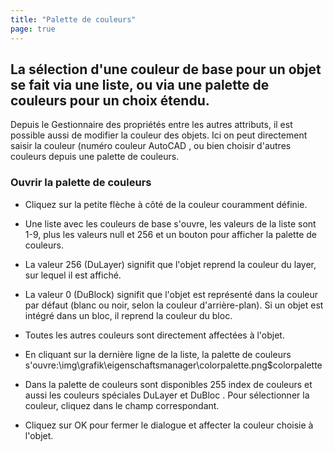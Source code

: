 ```yaml
---
title: "Palette de couleurs"
page: true
---
```

## La s&#233;lection d&#39;une couleur de base pour un objet se fait via une liste, ou via une palette de couleurs pour un choix &#233;tendu.
Depuis le Gestionnaire des propri&#233;t&#233;s entre les autres attributs, il est possible aussi de modifier la couleur des objets. Ici on peut directement saisir la couleur (num&#233;ro couleur  <Placeholder>AutoCAD</Placeholder> , ou bien choisir d&#39;autres couleurs depuis une palette de couleurs.
### Ouvrir la palette de couleurs

- Cliquez sur la petite fl&#232;che &#224; c&#244;t&#233; de la couleur couramment d&#233;finie.

- Une liste avec les couleurs de base s&#39;ouvre, les valeurs de la liste sont 1-9, plus les valeurs null et 256 et un bouton pour afficher la palette de couleurs.

- La valeur 256 (DuLayer) signifit que l&#39;objet reprend la couleur du layer, sur lequel il est affich&#233;.

- La valeur 0 (DuBlock) signifit que l&#39;objet est repr&#233;sent&#233; dans la couleur par d&#233;faut (blanc ou noir, selon la couleur d&#39;arri&#232;re-plan). Si un objet est int&#233;gr&#233; dans un bloc, il reprend la couleur du bloc.

- Toutes les autres couleurs sont directement affect&#233;es &#224; l&#39;objet.

- En cliquant sur la derni&#232;re ligne de la liste, la palette de couleurs s&#39;ouvre:<Image>\img\grafik\eigenschaftsmanager\colorpalette.png$colorpalette</Image>

- Dans la palette de couleurs sont disponibles 255 index de couleurs et aussi les couleurs sp&#233;ciales <Italic> DuLayer </Italic>  et <Italic> DuBloc </Italic> . Pour s&#233;lectionner la couleur, cliquez dans le champ correspondant.

- Cliquez sur <Border>OK</Border>  pour fermer le dialogue et affecter la couleur choisie &#224; l&#39;objet.



